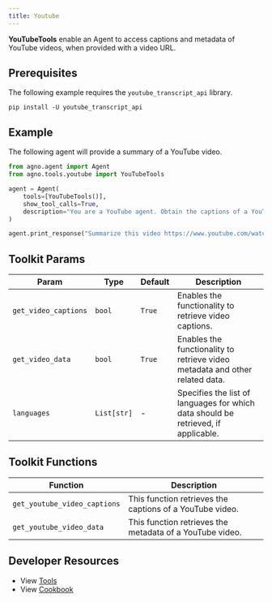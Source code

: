 ```yaml
---
title: Youtube
---
```


**YouTubeTools** enable an Agent to access captions and metadata of YouTube videos, when provided with a video URL.

## Prerequisites

The following example requires the `youtube_transcript_api` library.

```shell
pip install -U youtube_transcript_api
```

## Example

The following agent will provide a summary of a YouTube video.

```python cookbook/agent_concepts/tools/youtube_tools.py
from agno.agent import Agent
from agno.tools.youtube import YouTubeTools

agent = Agent(
    tools=[YouTubeTools()],
    show_tool_calls=True,
    description="You are a YouTube agent. Obtain the captions of a YouTube video and answer questions.",
)

agent.print_response("Summarize this video https://www.youtube.com/watch?v=Iv9dewmcFbs&t", markdown=True)
```

## Toolkit Params

| Param                | Type        | Default | Description                                                                        |
| -------------------- | ----------- | ------- | ---------------------------------------------------------------------------------- |
| `get_video_captions` | `bool`      | `True`  | Enables the functionality to retrieve video captions.                              |
| `get_video_data`     | `bool`      | `True`  | Enables the functionality to retrieve video metadata and other related data.       |
| `languages`          | `List[str]` | -       | Specifies the list of languages for which data should be retrieved, if applicable. |

## Toolkit Functions

| Function                     | Description                                              |
| ---------------------------- | -------------------------------------------------------- |
| `get_youtube_video_captions` | This function retrieves the captions of a YouTube video. |
| `get_youtube_video_data`     | This function retrieves the metadata of a YouTube video. |

## Developer Resources

- View [Tools](https://github.com/agno-agi/agno/blob/main/libs/agno/agno/tools/youtube.py)
- View [Cookbook](https://github.com/agno-agi/agno/blob/main/cookbook/agent_concepts/tools/youtube_tools.py)
